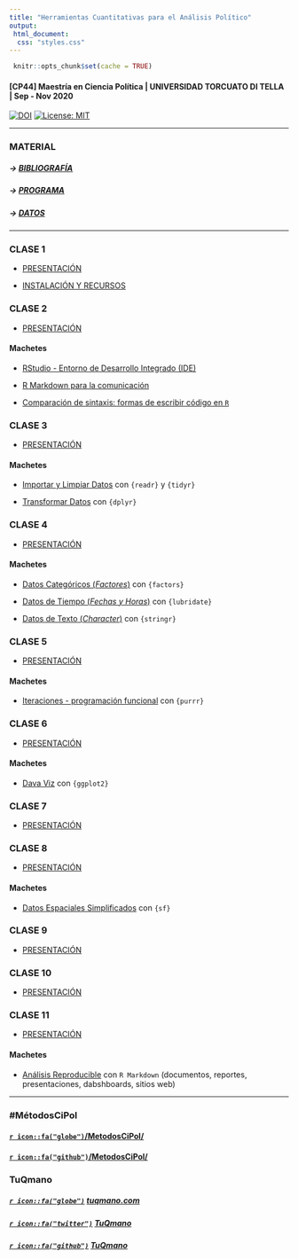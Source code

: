 ```yaml
---
title: "Herramientas Cuantitativas para el Análisis Político"
output: 
 html_document:
  css: "styles.css"
---
```


```r

 knitr::opts_chunk$set(cache = TRUE)

```



#### [CP44] Maestría en Ciencia Política | UNIVERSIDAD TORCUATO DI TELLA | Sep - Nov 2020


[![DOI](https://zenodo.org/badge/DOI/10.5281/zenodo.4115198.svg)](https://doi.org/10.5281/zenodo.4115198) [![License: MIT](https://img.shields.io/badge/License-MIT-yellow.svg)](https://opensource.org/licenses/MIT)

---

### MATERIAL

##### -> [BIBLIOGRAFÍA](https://tuqmano.github.io/MetodosCiPol/bibliografia.html)

##### -> [PROGRAMA](https://tuqmano.github.io/MetodosCiPol/programa.html)

##### -> [DATOS](https://tuqmano.github.io/MetodosCiPol/datos.html)

---

### CLASE 1 

* [PRESENTACIÓN](https://tuqmano.github.io/MetodosCiPol/Clase01/Clase1.html) 

* [INSTALACIÓN Y RECURSOS](https://tuqmano.github.io/MetodosCiPol/Clase01/install_soft.html) 


### CLASE 2

* [PRESENTACIÓN](https://tuqmano.github.io/MetodosCiPol/Clase02/Clase2.html) 

#### Machetes 

* [RStudio - Entorno de Desarrollo Integrado (IDE)](https://github.com/rstudio/cheatsheets/blob/master/translations/spanish/rstudio-ide_Spanish_Translation_Monica_Alonso.pdf)  

* [R Markdown para la comunicación](https://rstudio.com/wp-content/uploads/2016/03/rmarkdown-cheatsheet-2.0.pdf)  
* [Comparación de sintaxis: formas de escribir código en `R`](https://github.com/rstudio/cheatsheets/raw/master/translations/spanish/syntax_spanish.pdf)

### CLASE 3

* [PRESENTACIÓN](https://tuqmano.github.io/MetodosCiPol/Clase03/Clase3.html) 

#### Machetes 

* [Importar y Limpiar Datos](https://github.com/rstudio/cheatsheets/raw/master/translations/spanish/data-import-Spanish_translation-2019.pdf)  con `{readr}` y `{tidyr}`

* [Transformar Datos](https://github.com/rstudio/cheatsheets/raw/master/translations/spanish/data-transformation_Spanish.pdf)  con `{dplyr}`


### CLASE 4

* [PRESENTACIÓN](https://tuqmano.github.io/MetodosCiPol/Clase04/Clase4.html) 

#### Machetes 

* [Datos Categóricos (_Factores_)](https://github.com/rstudio/cheatsheets/raw/master/translations/spanish/factors-Spanish.pdf) con `{factors}`

* [Datos de Tiempo (*Fechas y Horas*)](https://github.com/rstudio/cheatsheets/raw/master/translations/spanish/lubridate-Spanish-translation-2019.pdf) con `{lubridate}`

* [Datos de Texto (_Character_)](https://github.com/rstudio/cheatsheets/raw/master/translations/spanish/strings_Spanish.pdf) con `{stringr}`


### CLASE 5

* [PRESENTACIÓN](https://tuqmano.github.io/MetodosCiPol/Clase05/Clase5.html)

#### Machetes 

* [Iteraciones - programación funcional](https://github.com/rstudio/cheatsheets/raw/master/translations/spanish/purrr_COrtega_Spanish.pdf) con `{purrr}`


### CLASE 6

* [PRESENTACIÓN](https://tuqmano.github.io/MetodosCiPol/Clase06/Clase6.html)

#### Machetes 

* [Dava Viz](https://github.com/rstudio/cheatsheets/raw/master/translations/spanish/ggplot2.pdf) con `{ggplot2}`

### CLASE 7

* [PRESENTACIÓN](https://tuqmano.github.io/MetodosCiPol/Clase07/Clase7.html)


### CLASE 8

* [PRESENTACIÓN](https://tuqmano.github.io/MetodosCiPol/Clase08/Clase8.html)

#### Machetes 

* [Datos Espaciales Simplificados](https://github.com/rstudio/cheatsheets/raw/master/sf.pdf) con `{sf}`



### CLASE 9

* [PRESENTACIÓN](https://tuqmano.github.io/MetodosCiPol/Clase09/Clase9.html)



### CLASE 10

* [PRESENTACIÓN](https://tuqmano.github.io/MetodosCiPol/Clase10/Clase10.html)

### CLASE 11

* [PRESENTACIÓN](https://tuqmano.github.io/MetodosCiPol/Clase11/Clase11.html)

#### Machetes 

* [Análisis Reproducible](https://github.com/rstudio/cheatsheets/raw/master/translations/spanish/rmarkdown-2.0_Spanish.pdf) con `R Markdown` (documentos, reportes, presentaciones, dabshboards, sitios web)




---

###  #MétodosCiPol

#### [`r icon::fa("globe")`/MetodosCiPol/](https://tuqmano.github.io/MetodosCiPol/)

#### [`r icon::fa("github")`/MetodosCiPol/](https://github.com/TuQmano/MetodosCiPol)





### TuQmano

##### [`r icon::fa("globe")`](https://www.tuqmano.com/) [tuqmano.com](https://www.tuqmano.com/) 
##### [`r icon::fa("twitter")`](https://twitter.com/TuQmano)  [TuQmano](https://twitter.com/TuQmano) 
##### [`r icon::fa("github")`](https://github.com/tuqmano) [TuQmano](https://github.com/tuqmano)


